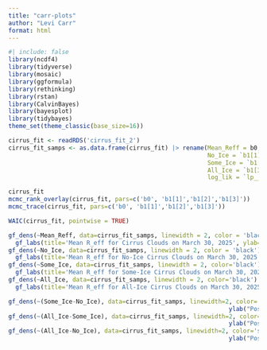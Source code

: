 ```yaml
---
title: "carr-plots"
author: "Levi Carr"
format: html
---
```

```r
#| include: false
library(ncdf4)
library(tidyverse)
library(mosaic)
library(ggformula)
library(rethinking)
library(rstan)
library(CalvinBayes)
library(bayesplot)
library(tidybayes)
theme_set(theme_classic(base_size=16))
```

```r
cirrus_fit <- readRDS('cirrus_fit_2')
cirrus_fit_samps <- as.data.frame(cirrus_fit) |> rename(Mean_Reff = b0,
                                                        No_Ice = `b1[1]`,
                                                        Some_Ice = `b1[2]`,
                                                        All_Ice = `b1[3]`,
                                                        log_lik = `lp__`)
```

```r
cirrus_fit
mcmc_rank_overlay(cirrus_fit, pars=c('b0', 'b1[1]','b1[2]','b1[3]'))
mcmc_trace(cirrus_fit, pars=c('b0', 'b1[1]','b1[2]','b1[3]'))
```

```r
WAIC(cirrus_fit, pointwise = TRUE)
```

```r
gf_dens(~Mean_Reff, data=cirrus_fit_samps, linewidth = 2, color = 'black') |>
  gf_labs(title='Mean R_eff for Cirrus Clouds on March 30, 2025', ylab=('Posterior Density'))
gf_dens(~No_Ice, data=cirrus_fit_samps, linewidth = 2, color = 'black') |>
  gf_labs(title='Mean R_eff for No-Ice Cirrus Clouds on March 30, 2025', ylab=('Posterior Density'))
gf_dens(~Some_Ice, data=cirrus_fit_samps, linewidth = 2, color='black') |>
  gf_labs(title='Mean R_eff for Some-Ice Cirrus Clouds on March 30, 2025', ylab=('Posterior Density'))
gf_dens(~All_Ice, data=cirrus_fit_samps, linewidth = 2, color='black') |>
  gf_labs(title='Mean R_eff for All-Ice Cirrus Clouds on March 30, 2025', ylab=('Posterior Density'))
```

```r
gf_dens(~(Some_Ice-No_Ice), data=cirrus_fit_samps, linewidth=2, color='blue')|> gf_labs(title="R_eff Difference Between Some-Ice and No-Ice Cirrus Clouds",
                                                              ylab("Posterior Density"))
gf_dens(~(All_Ice-Some_Ice), data=cirrus_fit_samps, linewidth=2, color='royalblue')|> gf_labs(title="R_eff Difference Between All-Ice and Some-Ice Cirrus Clouds",
                                                              ylab("Posterior Density"))
gf_dens(~(All_Ice-No_Ice), data=cirrus_fit_samps, linewidth=2, color='skyblue')|> gf_labs(title="R_eff Difference Between All-Ice and No-Ice Cirrus Clouds",
                                                              ylab("Posterior Density"))
```


